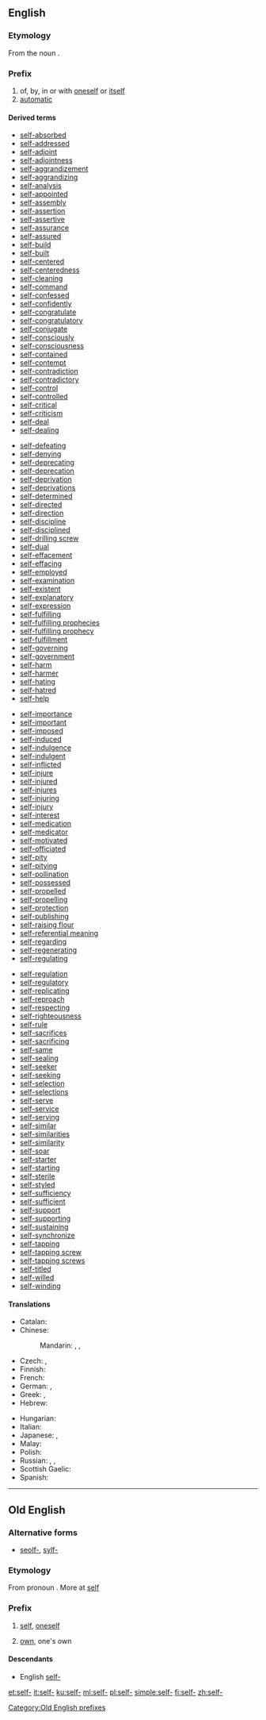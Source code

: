 ==English==

===Etymology===
From the noun {{term|self}}.

===Prefix===
{{en-prefix}}

# of, by, in or with [[oneself]] or [[itself]]
# [[automatic]]

====Derived terms====
{{prefixsee|en}}
{{rel-top4|Derived terms}}
* [[self-absorbed]]
* [[self-addressed]]
* [[self-adjoint]]
* [[self-adjointness]]
* [[self-aggrandizement]]
* [[self-aggrandizing]]
* [[self-analysis]]
* [[self-appointed]]
* [[self-assembly]]
* [[self-assertion]]
* [[self-assertive]]
* [[self-assurance]]
* [[self-assured]]
* [[self-build]]
* [[self-built]]
* [[self-centered]]
* [[self-centeredness]]
* [[self-cleaning]]
* [[self-command]]
* [[self-confessed]]
* [[self-confidently]]
* [[self-congratulate]]
* [[self-congratulatory]]
* [[self-conjugate]]
* [[self-consciously]]
* [[self-consciousness]]
* [[self-contained]]
* [[self-contempt]]
* [[self-contradiction]]
* [[self-contradictory]]
* [[self-control]]
* [[self-controlled]]
* [[self-critical]]
* [[self-criticism]]
* [[self-deal]]
* [[self-dealing]]
{{rel-mid4}}
* [[self-defeating]]
* [[self-denying]]
* [[self-deprecating]]
* [[self-deprecation]]
* [[self-deprivation]]
* [[self-deprivations]]
* [[self-determined]]
* [[self-directed]]
* [[self-direction]]
* [[self-discipline]]
* [[self-disciplined]]
* [[self-drilling screw]]
* [[self-dual]]
* [[self-effacement]]
* [[self-effacing]]
* [[self-employed]]
* [[self-examination]]
* [[self-existent]]
* [[self-explanatory]]
* [[self-expression]]
* [[self-fulfilling]]
* [[self-fulfilling prophecies]]
* [[self-fulfilling prophecy]]
* [[self-fulfillment]]
* [[self-governing]]
* [[self-government]]
* [[self-harm]]
* [[self-harmer]]
* [[self-hating]]
* [[self-hatred]]
* [[self-help]]
{{rel-mid4}}
* [[self-importance]]
* [[self-important]]
* [[self-imposed]]
* [[self-induced]]
* [[self-indulgence]]
* [[self-indulgent]]
* [[self-inflicted]]
* [[self-injure]]
* [[self-injured]]
* [[self-injures]]
* [[self-injuring]]
* [[self-injury]]
* [[self-interest]]
* [[self-medication]]
* [[self-medicator]]
* [[self-motivated]]
* [[self-officiated]]
* [[self-pity]]
* [[self-pitying]]
* [[self-pollination]]
* [[self-possessed]]
* [[self-propelled]]
* [[self-propelling]]
* [[self-protection]]
* [[self-publishing]]
* [[self-raising flour]]
* [[self-referential meaning]]
* [[self-regarding]]
* [[self-regenerating]]
* [[self-regulating]]
{{rel-mid4}}
* [[self-regulation]]
* [[self-regulatory]]
* [[self-replicating]]
* [[self-reproach]]
* [[self-respecting]]
* [[self-righteousness]]
* [[self-rule]]
* [[self-sacrifices]]
* [[self-sacrificing]]
* [[self-same]]
* [[self-sealing]]
* [[self-seeker]]
* [[self-seeking]]
* [[self-selection]]
* [[self-selections]]
* [[self-serve]]
* [[self-service]]
* [[self-serving]]
* [[self-similar]]
* [[self-similarities]]
* [[self-similarity]]
* [[self-soar]]
* [[self-starter]]
* [[self-starting]]
* [[self-sterile]]
* [[self-styled]]
* [[self-sufficiency]]
* [[self-sufficient]]
* [[self-support]]
* [[self-supporting]]
* [[self-sustaining]]
* [[self-synchronize]]
* [[self-tapping]]
* [[self-tapping screw]]
* [[self-tapping screws]]
* [[self-titled]]
* [[self-willed]]
* [[self-winding]]
{{rel-bottom}}

====Translations====
{{trans-top|of, by, in or with oneself or itself}}
* Catalan: {{t|ca|auto-}}
* Chinese:
*: Mandarin: {{t+|cmn|自相|tr=zìxiāng|sc=Hani}}, {{t+|cmn|自己|tr=zìjǐ|sc=Hani}}, {{t+|cmn|自|tr=zì|sc=Hani}}
* Czech: {{t+|cs|sebe-}}, {{t|cs|své-}}
* Finnish: {{t|fi|itse-}}
* French: {{t+|fr|auto-}}
* German: {{t|de|selbst-}}, {{t+|de|auto-}}
* Greek: {{t+|el|αυτο-|tr=afto-}}, {{t|el|αυτό-|tr=aftó-}}
* Hebrew: {{t|he|עצמי|tr=atzmí}}
{{trans-mid}}
* Hungarian: {{t|hu|ön-}}
* Italian: {{t+|it|auto-}}
* Japanese: {{t+|ja|自己|tr=じこ, jiko|sc=Jpan}}, {{t+|ja|自|tr=じ, ji|sc=Jpan}}
* Malay: {{t|ms|swa-}}
* Polish: {{t+|pl|samo-}}
* Russian: {{t|ru|само-|tr=samo-|sc=Cyrl}}, {{t|ru|себе-|tr=sebe-|sc=Cyrl}}, {{t+|ru|авто-|tr=avto-|sc=Cyrl}}
* Scottish Gaelic: {{t|gd|fèin-}}
* Spanish: {{t+|es|auto-}}
{{trans-bottom}}

----

==Old English==

===Alternative forms===
* [[seolf-]], [[sylf-]]

===Etymology===
From pronoun {{term|self|self, seolf|self|lang=ang}}. More at [[self#Old English|self]]

===Prefix===
{{head|ang|prefix|cat=prefixes|head=self-}}

# [[self]], [[oneself]]
#: ''{{term|selfbana||killer of oneself|lang=ang}}''
#: ''{{term|selfcwalu||self-slaughter, suicide|lang=ang}}''
#: ''{{term/t|ang|selfǣta||cannibal}}''
# [[own]], one's own
#: ''{{term/t|ang|selfdōm||independence}}''

====Descendants====
* English [[self-]]

[[Category:Old English prefixes]]

[[et:self-]]
[[it:self-]]
[[ku:self-]]
[[ml:self-]]
[[pl:self-]]
[[simple:self-]]
[[fi:self-]]
[[zh:self-]]